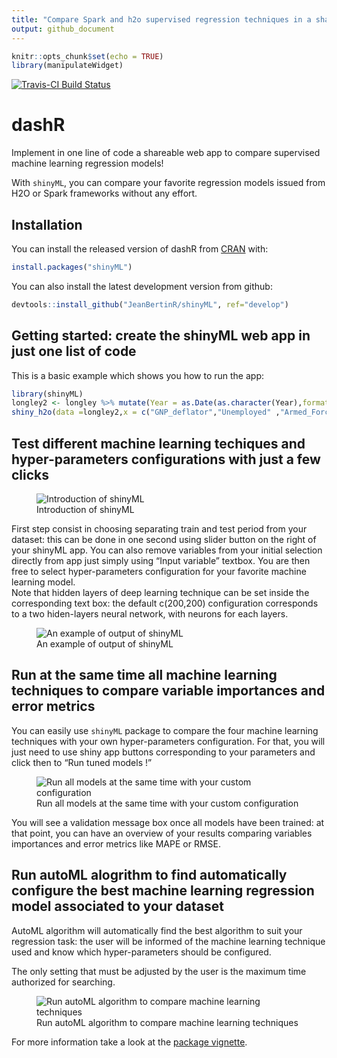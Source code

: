 ```yaml
---
title: "Compare Spark and h2o supervised regression techniques in a shareable web app"
output: github_document
---
```



```r
knitr::opts_chunk$set(echo = TRUE)
library(manipulateWidget)
```

[![Travis-CI Build Status](https://travis-ci.org/JeanBertinR/shinyML.svg?branch=master)](https://travis-ci.org/JeanBertinR/shinyML)

# dashR

Implement in one line of code a shareable web app to compare supervised machine learning regression models! 

With `shinyML`, you can compare your favorite regression models issued from H2O or Spark frameworks without any effort. 



## Installation


You can install the released version of dashR from [CRAN](https://CRAN.R-project.org) with:

```r
install.packages("shinyML")
```

You can also install the latest development version from github:

```r
devtools::install_github("JeanBertinR/shinyML", ref="develop")
```

## Getting started: create the shinyML web app in just one list of code

This is a basic example which shows you how to run the app:

```r

library(shinyML)
longley2 <- longley %>% mutate(Year = as.Date(as.character(Year),format = "%Y"))
shiny_h2o(data =longley2,x = c("GNP_deflator","Unemployed" ,"Armed_Forces","Employed"),y = "GNP",date_column = "Year",share_app = TRUE,port = 3951)
```


## Test different machine learning techiques and hyper-parameters configurations with just a few clicks

![Introduction of shinyML](vignettes/shinyML.png)

First step consist in choosing separating train and test period from your dataset: this can be done in one second using slider button on the right of your shinyML app. 
You can also remove variables from your initial selection directly from app just simply using "Input variable" textbox. 
You are then free to select hyper-parameters configuration for your favorite machine learning model.  
Note that hidden layers of deep learning technique can be set inside the corresponding text box: the default c(200,200) configuration corresponds to a two hiden-layers neural network, with neurons for each layers. 

![An example of output of shinyML](vignettes/one_model.gif)


## Run at the same time all machine learning techniques to compare variable importances and error metrics 

You can easily use `shinyML` package to compare the four machine learning techniques with your own hyper-parameters configuration. 
For that, you will just need to use shiny app buttons corresponding to your parameters and click then to "Run tuned models !"

![Run all models at the same time with your custom configuration](vignettes/all_models.gif)


You will see a validation message box once all models have been trained: at that point, you can have an overview of your results comparing variables importances and error metrics like MAPE  or RMSE.

## Run autoML alogrithm to find automatically configure the best machine learning regression model associated to your dataset 

AutoML algorithm will automatically find the best algorithm to suit your regression task: the user will be informed of the machine learning technique used and know which hyper-parameters should be configured. 

The only setting that must be adjusted by the user is the maximum time authorized for searching. 


![Run autoML algorithm to compare machine learning techniques](vignettes/auto_ML.gif)




For more information take a look at the [package vignette](vignettes/vignettes.Rmd).


